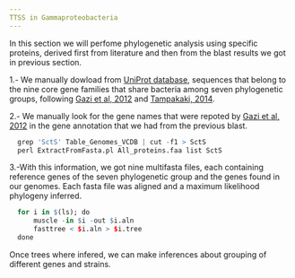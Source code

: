 ---
TTSS in Gammaproteobacteria
---


In this section we will perfome phylogenetic analysis using specific proteins, derived first from literature and then from the blast results we got in previous section. 

  1.- We manually dowload from [UniProt database](http://www.uniprot.org/), sequences that belong to the nine core gene families that share bacteria among seven phylogenetic groups, following [Gazi et al, 2012](https://bmcmicrobiol.biomedcentral.com/articles/10.1186/1471-2180-12-188) and [Tampakaki, 2014](https://www.ncbi.nlm.nih.gov/pmc/articles/PMC3973906/). 
  
  2.- We manually look for the gene names that were repoted by [Gazi et al, 2012](https://bmcmicrobiol.biomedcentral.com/articles/10.1186/1471-2180-12-188) in the gene annotation that we had from the previous blast. 
  
```{r,eval=FALSE}
  grep 'SctS' Table_Genomes_VCDB | cut -f1 > SctS
  perl ExtractFromFasta.pl All_proteins.faa list SctS
```
  
  3.-With this information, we got nine multifasta files, each containing reference genes of the seven phylogenetic group and the genes found in our genomes. Each fasta file was aligned and a maximum likelihood phylogeny inferred.

```{r,eval=FALSE}
  for i in $(ls); do
      muscle -in $i -out $i.aln
      fasttree < $i.aln > $i.tree
  done 
```


Once trees where infered, we can make inferences about grouping of different genes and strains. 
